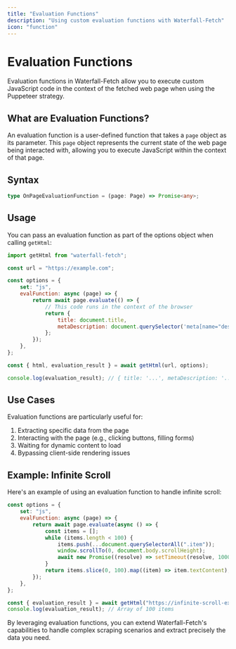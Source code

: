 ```yaml
---
title: "Evaluation Functions"
description: "Using custom evaluation functions with Waterfall-Fetch"
icon: "function"
---
```


# Evaluation Functions

Evaluation functions in Waterfall-Fetch allow you to execute custom JavaScript code in the context of the fetched web page when using the Puppeteer strategy.

## What are Evaluation Functions?

An evaluation function is a user-defined function that takes a `page` object as its parameter. This `page` object represents the current state of the web page being interacted with, allowing you to execute JavaScript within the context of that page.

## Syntax

```typescript
type OnPageEvaluationFunction = (page: Page) => Promise<any>;
```

## Usage

You can pass an evaluation function as part of the options object when calling `getHtml`:

```javascript
import getHtml from "waterfall-fetch";

const url = "https://example.com";

const options = {
	set: "js",
	evalFunction: async (page) => {
		return await page.evaluate(() => {
			// This code runs in the context of the browser
			return {
				title: document.title,
				metaDescription: document.querySelector('meta[name="description"]')?.content,
			};
		});
	},
};

const { html, evaluation_result } = await getHtml(url, options);

console.log(evaluation_result); // { title: '...', metaDescription: '...' }
```

## Use Cases

Evaluation functions are particularly useful for:

1. Extracting specific data from the page
2. Interacting with the page (e.g., clicking buttons, filling forms)
3. Waiting for dynamic content to load
4. Bypassing client-side rendering issues

## Example: Infinite Scroll

Here's an example of using an evaluation function to handle infinite scroll:

```javascript
const options = {
	set: "js",
	evalFunction: async (page) => {
		return await page.evaluate(async () => {
			const items = [];
			while (items.length < 100) {
				items.push(...document.querySelectorAll(".item"));
				window.scrollTo(0, document.body.scrollHeight);
				await new Promise((resolve) => setTimeout(resolve, 1000));
			}
			return items.slice(0, 100).map((item) => item.textContent);
		});
	},
};

const { evaluation_result } = await getHtml("https://infinite-scroll-example.com", options);
console.log(evaluation_result); // Array of 100 items
```

By leveraging evaluation functions, you can extend Waterfall-Fetch's capabilities to handle complex scraping scenarios and extract precisely the data you need.
